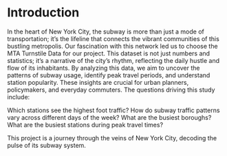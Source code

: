 # Introduction
In the heart of New York City, the subway is more than just a mode of transportation; it's the lifeline that connects the vibrant communities of this bustling metropolis. Our fascination with this network led us to choose the MTA Turnstile Data for our project. This dataset is not just numbers and statistics; it's a narrative of the city's rhythm, reflecting the daily hustle and flow of its inhabitants. By analyzing this data, we aim to uncover the patterns of subway usage, identify peak travel periods, and understand station popularity. These insights are crucial for urban planners, policymakers, and everyday commuters. The questions driving this study include: 

Which stations see the highest foot traffic? 
How do subway traffic patterns vary across different days of the week? 
What are the busiest boroughs? 
What are the busiest stations during peak travel times? 

This project is a journey through the veins of New York City, decoding the pulse of its subway system.
